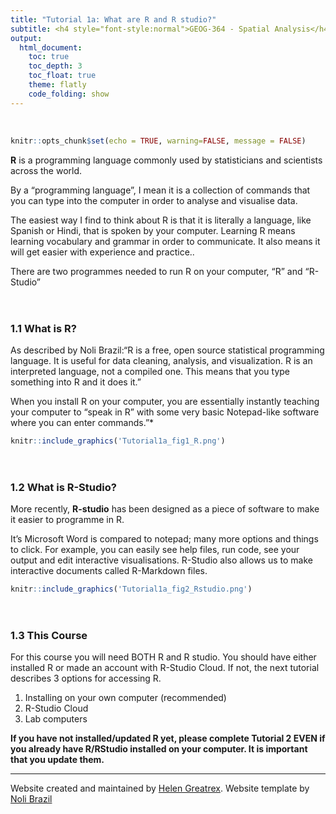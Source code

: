 ```yaml
---
title: "Tutorial 1a: What are R and R studio?"
subtitle: <h4 style="font-style:normal">GEOG-364 - Spatial Analysis</h4>
output: 
  html_document:
    toc: true
    toc_depth: 3
    toc_float: true
    theme: flatly
    code_folding: show
---
```


<style>
p.comment {
background-color: #DBDBDB;
padding: 10px;
border: 1px solid black;
margin-left: 25px;
border-radius: 5px;
font-style: normal;
}


</style>

<style type="text/css">
#TOC {
  font-size: 13px;
  font-family: Arial;
}
</style>


\

```r
knitr::opts_chunk$set(echo = TRUE, warning=FALSE, message = FALSE)
```


**R** is a programming language commonly used by statisticians and scientists across the world.  

By a "programming language", I mean it is a collection of commands that you can type into the computer in order to analyse and visualise data.  

The easiest way I find to think about R is that it is literally a language, like Spanish or Hindi, that is spoken by your computer. Learning R means learning vocabulary and grammar in order to communicate. It also means it will get easier with experience and practice..

There are two programmes needed to run R on your computer, "R" and "R-Studio"

<br>

<div style="margin-bottom:25px;">
</div>
### 1.1 What is R? {#S.Tutorial.1.1}

As described by Noli Brazil:"R is a free, open source statistical programming language.  It is useful for data cleaning, analysis, and visualization. R is an interpreted language, not a compiled one. This means that you type something into R and it does it." 

When you install R on your computer, you are essentially instantly teaching your computer to “speak in R” with some very basic Notepad-like software where you can enter commands."*

```r
knitr::include_graphics('Tutorial1a_fig1_R.png')
```

<br>

<div style="margin-bottom:25px;">
</div> 
### 1.2 What is R-Studio? {#S.Tutorial.1.2}
 
More recently, **R-studio** has been designed as a piece of software to make it easier to programme in R. 

It’s Microsoft Word is compared to notepad; many more options and things to click. For example, you can easily see help files, run code, see your output and edit interactive visualisations.  R-Studio also allows us to make interactive documents called R-Markdown files.  

```r
knitr::include_graphics('Tutorial1a_fig2_Rstudio.png')
```
 
<br> 
 
<div style="margin-bottom:25px;">
</div> 
### 1.3 This Course {#S.Tutorial.1.3}

For this course you will need BOTH R and R studio.  You should have either installed R or made an account with R-Studio Cloud.  If not, the next tutorial describes 3 options for accessing R. 

1. Installing on your own computer (recommended)
2. R-Studio Cloud
3. Lab computers

**If you have not installed/updated R yet, please complete Tutorial 2 EVEN if you already have R/RStudio installed on your computer. It is important that you update them.**


 

***


Website created and maintained by [Helen Greatrex](https://www.geog.psu.edu/directory/helen-greatrex). Website template by [Noli Brazil](https://nbrazil.faculty.ucdavis.edu/)